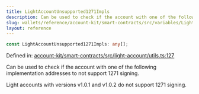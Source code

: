 ```yaml
---
title: LightAccountUnsupported1271Impls
description: Can be used to check if the account with one of the following implementation addresses to not support 1271 signing.  Light accounts with versions v1.0.1 and v1.0.2 do not support 1271 signing.
slug: wallets/reference/account-kit/smart-contracts/src/variables/LightAccountUnsupported1271Impls
layout: reference
---
```


```ts
const LightAccountUnsupported1271Impls: any[];
```

Defined in: [account-kit/smart-contracts/src/light-account/utils.ts:127](https://github.com/alchemyplatform/aa-sdk/blob/08da565ff1e1b5bcae4581d79993c4ed9e522c16/account-kit/smart-contracts/src/light-account/utils.ts#L127)

Can be used to check if the account with one of the following implementation addresses
to not support 1271 signing.

Light accounts with versions v1.0.1 and v1.0.2 do not support 1271 signing.

